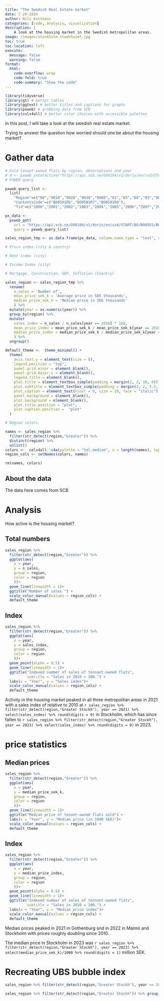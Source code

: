 ```yaml
---
title: "The Swedish Real Estate market"
date: 7-20-2024 
author: Nils Kottmann
categories: [code, analysis, visualization]
description: |
    A look at the housing market in the Swedish metropolitan areas.
image: /images/stockholm_stadshuset.jpg
toc: true
toc-location: left
execute:
  message: false
  warning: false
format: 
  html:
    code-overflow: wrap
    code-fold: true
    code-summary: "Show the code"
---
```


```r
library(tidyverse)
library(gt) # better tables
library(ggtext) # better titles and captions for graphs
library(pxweb) # grabbing data from SCB
library(cols4all) # better color choices with accessible palettes

```


  
In this post, I will take a look at the swedish real estate market.

Trying to answer the question how worried should one be about the housing market? 

# Gather data

```r
# Sold tenant-owned flats by region, observations and year
# d <- pxweb_interactive("https://api.scb.se/OV0104/v1/doris/en/ssd/START/BO/BO0501/BO0501C/FastprisBRFRegionAr")
# PXWEB query 

pxweb_query_list <- 
  list(
    "Region"=c("00","0010","0020","0030","0060","01","03","04","05","06","07","08","09","10","12","13","14","17","18","19","20","21","22","23","24","25"),
    "ContentsCode"=c("BO0501R6","BO0501R7","BO0501R8"),
    "Tid"=c("2000","2001","2002","2003","2004","2005","2006","2007","2008","2009","2010","2011","2012","2013","2014","2015","2016","2017","2018","2019","2020","2021","2022","2023"))

px_data <- 
  pxweb_get(
    url = "https://api.scb.se/OV0104/v1/doris/en/ssd/START/BO/BO0501/BO0501C/FastprisBRFRegionAr",
    query = pxweb_query_list)

sales_region_tmp <- as.data.frame(px_data, column.name.type = "text", variable.value.type = "text")

# Price index (city & country) 

# Rent index (city)

# Income Index (city)

# Mortgage, Construction, GDP, Inflation (Country)
```

```r
sales_region <- sales_region_tmp %>% 
  rename(
    n_sales = 'Number of',
    mean_price_sek_k = 'Average price in SEK thousands',
    median_price_sek_k = 'Median price in SEK thousands'
    ) %>% 
  mutate(year = as.numeric(year)) %>% 
  group_by(region) %>% 
  mutate(
    sales_index = n_sales / n_sales[year == 2010] * 100,
    mean_price_index = mean_price_sek_k / mean_price_sek_k[year == 2010] * 100,
    median_price_index = median_price_sek_k / median_price_sek_k[year == 2010] * 100
    ) %>% 
  ungroup()

```


```r
default_theme <-  theme_minimal() +
  theme(
    axis.text.y = element_text(size = 8),
    legend.position = "top",
    panel.grid.minor = element_blank(),
    panel.grid.major.x = element_blank(),
    legend.title = element_blank(),
    plot.title = element_textbox_simple(padding = margin(2, 2, 10, 0)),
    plot.subtitle = element_textbox_simple(padding = margin(2, 2, 5.5, 0)),
    plot.caption = element_text(hjust = 0, size = 10, face = "italic"),
    panel.background = element_blank(),
    plot.background = element_blank(),
    plot.title.position = "plot",
    plot.caption.position =  "plot"
  )

# Region colors 

names <- sales_region %>% 
  filter(str_detect(region,"Greater")) %>% 
  distinct(region) %>% 
  unlist()
colors <-  cols4all::c4a(palette = "tol.medium", n = length(names), type = "cat") 
region_cols <- setNames(colors, names)

rm(names, colors)
```

::: {.callout-note}
# About the data
The data here comes from SCB

:::


# Analysis

How active is the housing market?

::: {.panel-tabset}

## Total numbers
```r
sales_region %>% 
  filter(str_detect(region,"Greater")) %>% 
  ggplot(aes(
    x = year,
    y = n_sales,
    group = region,
    color = region
    ))+
  geom_line(linewidth = 1)+
  ggtitle("Number of sales ") +
  scale_color_manual(values = region_cols) +
  default_theme
```

## Index
```r
sales_region %>% 
  filter(str_detect(region,"Greater")) %>% 
  ggplot(aes(
    x = year,
    y = sales_index,
    group = region,
    color = region
    ))+
  geom_point(alpha = 0.5) +
  geom_line(linewidth = 1)+
  ggtitle("Indexed number of sales of tennant-owned flats",
          subtitle = "Sales in 2010 = 100.") +
  labs(x = "Year", y = "Sales index")+
  scale_color_manual(values = region_cols) +
  default_theme
```

:::

Activity in the housing market peaked in all three metropolitan areas in 2021 with a sales index of relative to 2010 at `r sales_region %>% filter(str_detect(region,"Greater Stockh"), year == 2021) %>% select(sales_index) %>% round(digits = 0)` in Stockholm, which has since fallen to `r sales_region %>% filter(str_detect(region,"Greater Stockh"), year == 2023) %>% select(sales_index) %>% round(digits = 0)` in 2023. 

# price statistics

::: {.panel-tabset}
## Median prices
```r
sales_region %>% 
  filter(str_detect(region,"Greater")) %>% 
  ggplot(aes(
    x = year,
    y = median_price_sek_k,
    group = region,
    color = region
    ))+
  geom_line(linewidth = 1)+
  ggtitle("Median price of tenant-owned flats sold") +
  labs(x = "Year", y = "Median price (in 1000 SEK)")+
  scale_color_manual(values = region_cols) +
  default_theme
```

## Index
```r
sales_region %>% 
  filter(str_detect(region,"Greater")) %>% 
  ggplot(aes(
    x = year,
    y = median_price_index,
    group = region,
    color = region
    ))+
  geom_point(alpha = 0.5) +
  geom_line(linewidth = 1)+
  ggtitle("Indexed number of sales of tennant-owned flats",
          subtitle = "Sales in 2010 = 100.") +
  labs(x = "Year", y = "Median price index")+
  scale_color_manual(values = region_cols) +
  default_theme
```
:::

Median prices peaked in 2021 in Gothenburg and in 2022 in Malmö and Stockholm with prices roughly doubling since 2010.

The median price in Stockholm in 2023 was `r sales_region %>% filter(str_detect(region,"Greater Stockh"), year == 2023) %>% select(median_price_sek_k)/1000 %>% round(digits = 1)` million SEK.



# Recreating UBS bubble index


```r
sales_region %>% filter(str_detect(region,"Greater Stockh"), year == 2023) %>% select(median_price_sek_k)/1000 %>% round(digits = 1)

sales_region %>% filter(str_detect(region,"Greater Stockh")) %>% group_by(region) %>%  mutate(max_prcie = max(median_price_index)) %>% filter(max_prcie == median_price_index)
```